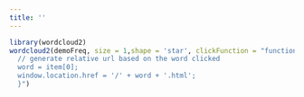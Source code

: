```yaml
---
title: ''
---
```


```r
library(wordcloud2)
wordcloud2(demoFreq, size = 1,shape = 'star', clickFunction = "function(item, dimension, event) {
  // generate relative url based on the word clicked
  word = item[0];
  window.location.href = '/' + word + '.html';
  }")
```
